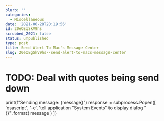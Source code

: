 ```yaml
---
blurb: ''
categories:
  - Miscellaneous
date: '2021-06-28T20:19:56'
id: 20eOEgSkV9hs
scrubbed_2021: false
status: unpublished
type: post
title: Send Alert To Mac's Message Center
slug: 20eOEgSkV9hs--send-alert-to-macs-message-center
---
```


# TODO: Deal with quotes being send down
print(f"Sending message: {message}")
response = subprocess.Popen([
    'osascript',
    '-e',
    'tell application "System Events" to display dialog "{}"'.format(
        message
    )
])
